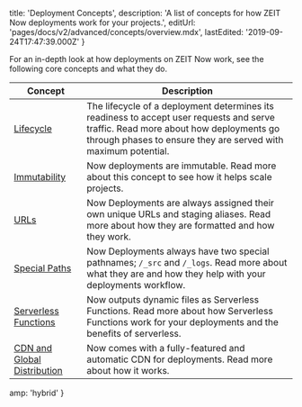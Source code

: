 
  title: 'Deployment Concepts',
  description:
    'A list of concepts for how ZEIT Now deployments work for your projects.',
  editUrl: 'pages/docs/v2/advanced/concepts/overview.mdx',
  lastEdited: '2019-09-24T17:47:39.000Z'
}

For an in-depth look at how deployments on ZEIT Now work, see the following core concepts and what they do.

| Concept                                                                               | Description                                                                                                                                                                                           |
| ------------------------------------------------------------------------------------- | ----------------------------------------------------------------------------------------------------------------------------------------------------------------------------------------------------- |
| [Lifecycle](/docs/v2/advanced/concepts/lifecycle)                                     | The lifecycle of a deployment determines its readiness to accept user requests and serve traffic. Read more about how deployments go through phases to ensure they are served with maximum potential. |
| [Immutability](/docs/v2/advanced/concepts/immutability)                               | Now deployments are immutable. Read more about this concept to see how it helps scale projects.                                                                                                       |
| [URLs](/docs/v2/advanced/concepts/urls)                                               | Now Deployments are always assigned their own unique URLs and staging aliases. Read more about how they are formatted and how they work.                                                              |
| [Special Paths](/docs/v2/advanced/concepts/special-paths)                             | Now Deployments always have two special pathnames; `/_src` and `/_logs`. Read more about what they are and how they help with your deployments workflow.                                              |
| [Serverless Functions](/docs/v2/advanced/concepts/serverless-functions)               | Now outputs dynamic files as Serverless Functions. Read more about how Serverless Functions work for your deployments and the benefits of serverless.                                                 |
| [CDN and Global Distribution](/docs/v2/advanced/concepts/cdn-and-global-distribution) | Now comes with a fully-featured and automatic CDN for deployments. Read more about how it works.                                                                                                      |


  amp: 'hybrid'
}
